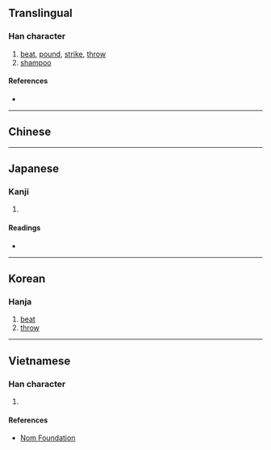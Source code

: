 {{also|捶}}
{{character info/new}}
==Translingual==

===Han character===
{{Han char|rn=64|rad=手|as=10|sn=13|four=57037|canj=QYHR|ids=⿰扌追}}

# [[beat]], [[pound]], [[strike]], [[throw]]
# [[shampoo]]

====References====
* {{Han ref|kx=0447.190|dkj=12498|dj=0798.110|hdz=31920.060|uh=6425|ud=25637|bh=DDB4|bd=56756}}

----

==Chinese==
{{zh-see|捶|v}}

----

==Japanese==

===Kanji===
{{ja-kanji|grade=|rs=手10}}

# {{rfdef|ja|sort=手10}}

====Readings====
* {{ja-readings|on=[[たい]] (tai), [[つい]] (tsui), [[ずい]] (zui)|kun=[[なげうつ]] (nageutsu)}}

----

==Korean==

===Hanja===
{{ko-hanja|hangeul=[[추]], [[퇴]]|eumhun=|rv=chu, toe|mr=ch'u, t'oe|y=chwu}}

# [[beat]]
# [[throw]]

----

==Vietnamese==

===Han character===
{{vi-hantu|rs=手10|[[chuỳ]], [[dồi]], [[dùi]], [[giùi]], [[thuỳ]], [[truỳ]]}}

# {{rfdef|vi|sort=手10}}

====References====
* [http://nomfoundation.org/common/nom_details.php?codepoint=6425 Nom Foundation]